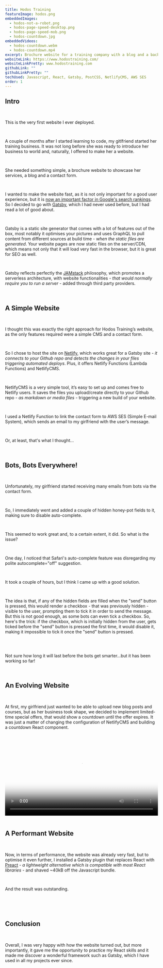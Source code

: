 ```yaml
---
title: Hodos Training
featureImage: hodos.png
embeddedImages:
  - hodos-not-a-robot.png
  - hodos-page-speed-desktop.png
  - hodos-page-speed-mob.png
  - hodos-countdown.jpg
embeddedVideos:
  - hodos-countdown.webm
  - hodos-countdown.mp4
excerpt: Brochure website for a training company with a blog and a backend to allow for content management
websiteLink: https://www.hodostraining.com/
websiteLinkPretty: www.hodostraining.com
githubLink: ""
githubLinkPretty: ""
techUsed: Javascript, React, Gatsby, PostCSS, NetlifyCMS, AWS SES
order: 1
---
```



<h2 className="project__body__subtitle color--red">Intro</h2>

<br />

This is the very first website I ever deployed.

<br />

A couple of months after I started learning to code, my gitlfriend started her training business. It was not long before she was ready to introduce her business to world and, naturally, I offered to make her a website.

<br />

She needed something simple, <span>a brochure website to showcase her services</span>, a blog and a contact form.

<br />

I wanted to make the website fast, as it is not only important for a good user experience, but it is [now an important factor in Google's search rankings](https://developers.google.com/search/blog/2020/11/timing-for-page-experience). So I decided to go with [Gatsby](https://www.gatsbyjs.com/), which I had never used before, but I had read a lot of good about.

<br />

Gatsby is a static site generator that comes with a lot of features out of the box, most notably it optimises your pictures and uses GraphQL to pull content from different sources at build time - <i>when the static files are generated</i>. Your website pages are now static files on the server/CDN, which means not only that it will load very fast in the browser, but it is great for SEO as well.

<br />

Gatsby reflects perfectly the [JAMstack](https://jamstack.org/) philosophy, which promotes a <span>serverless architecture</span>, with website functionalities - <i>that would normally require you to run a server</i> - added through third party providers.

<br />

<h2 className="project__body__subtitle color--red">A Simple Website</h2>

<br />

I thought this was exactly the right approach for Hodos Training’s website, as the only features required were a simple CMS and a contact form.

<br />

So I chose to host the site on [Netlify](https://www.netlify.com/), which works great for a Gatsby site - <i>it connects to your Github repo and detects the changes in your files triggering automated deploys</i>. Plus, it offers <span>Netlify Functions</span> (Lambda Functions) and <span>NetlifyCMS</span>.

<br />

NetlifyCMS is a very simple tool, it’s easy to set up and comes free to Netlify users. It saves the files you upload/create directly to your Github repo - <i>as markdown or media files</i> - triggering a new build of your website.

<br />

I used a Netlify Function to link the contact form to <span>AWS SES</span> (Simple E-mail System), which sends an email to my girlfriend with the user’s message.

<br />

Or, at least, that's what I thought...

<br />

<h2 className="project__body__subtitle color--red">Bots, Bots Everywhere!</h2>

<br />

Unfortunately, my girlfriend <span>started receiving many emails from bots</span> via the contact form.

<br />

So, I immediately went and added a couple of <span>hidden honey-pot fields</span> to it, making sure to disable auto-complete.

<br />

This seemed to work great and, to a certain extent, it did. So what is the issue?

<br />

One day, I noticed that <span>Safari's auto-complete feature was disregarding my polite autocomplete="off" suggestion</span>.

<br />

It took a couple of hours, but I think I came up with a good solution.

<br />

The idea is that, if any of the hidden fields are filled when the "send" button is pressed, this would render a checkbox - that was previously hidden - visible to the user, prompting them to tick it in order to send the message. But this is not good enough, as some bots can even tick a checkbox. So, here's the trick: if the checkbox, which is initially hidden from the user, gets ticked before the "send" button is pressed the first time, it would disable it, making it impossible to tick it once the "send" button is pressed.

<br />

<div className="project__body__picture">
  <GatsbyImage alt="some alt text" image={getImage(props.localImages[0])} />
</div>

<br />

Not sure how long it will last before the bots get smarter...but it has been working so far!

<br />

<h2 className="project__body__subtitle color--red">An Evolving Website</h2>

<br />

At first, my girlfriend just wanted to be able to upload new blog posts and courses, but as her business took shape, <span>we decided to implement limited-time special offers</span>, that would show a countdown until the offer expires. It was just a matter of changing the configuration of NetlifyCMS and building a countdown React component.

<br />

<div className="project__body__video">
  <video
    controls
    mute="true"
    width="100%"
    poster={getImage(props.localImages[3]).images.fallback.src}
  >
    <source src={props.localVideos[0].publicURL} type="video/webm" />
    <source src={props.localVideos[1].publicURL} type="video/mp4" />
  </video>
</div>

<br />

<h2 className="project__body__subtitle color--red">A Performant Website</h2>

<br />

Now, in terms of performance, <span>the website was already very fast</span>, but to optimise it even further, I installed a Gatsby plugin that replaces React with [Preact](https://preactjs.com/) - <i>a lightweight alternative which is compatible with most React libraries</i> - and <span>shaved ~40kB off the Javascript bundle</span>.

<br />

And the result was outstanding.

<br />

<div className="project__body__picture">
  <GatsbyImage alt="some alt text" image={getImage(props.localImages[1])} />
</div>

<br />

<div className="project__body__picture">
  <GatsbyImage alt="some alt text" image={getImage(props.localImages[2])} />
</div>

<br />

<h2 className="project__body__subtitle color--red">Conclusion</h2>

<br />

Overall, I was very happy with how the website turned out, but more importantly, it gave me the opportunity to practice my React skills and it made me discover a wonderful framework such as Gatsby, which I have used in all my projects ever since.
